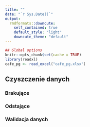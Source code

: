 ```yaml
---
title: ""
date: "`r Sys.Date()`"
output:
  rmdformats::downcute:
    self_contained: true
    default_style: "light"
    downcute_theme: "default"
---
```


```r
## Global options
knitr::opts_chunk$set(cache = TRUE)
library(readxl)
cafe_pg <- read_excel("cafe_pg.xlsx")
```


## Czyszczenie danych


### Brakujące

### Odstające


### Walidacja danych


